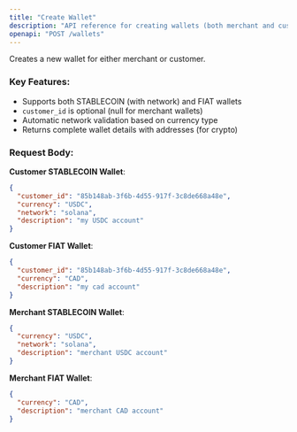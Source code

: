 ```yaml
---
title: "Create Wallet"
description: "API reference for creating wallets (both merchant and customer)"
openapi: "POST /wallets"
---
```


Creates a new wallet for either merchant or customer.

### Key Features:

- Supports both STABLECOIN (with network) and FIAT wallets
- `customer_id` is optional (null for merchant wallets)
- Automatic network validation based on currency type
- Returns complete wallet details with addresses (for crypto)

### Request Body:

**Customer STABLECOIN Wallet**:

```json
{
  "customer_id": "85b148ab-3f6b-4d55-917f-3c8de668a48e",
  "currency": "USDC",
  "network": "solana",
  "description": "my USDC account"
}
```

**Customer FIAT Wallet**:

```json
{
  "customer_id": "85b148ab-3f6b-4d55-917f-3c8de668a48e",
  "currency": "CAD",
  "description": "my cad account"
}
```

**Merchant STABLECOIN Wallet**:

```json
{
  "currency": "USDC",
  "network": "solana",
  "description": "merchant USDC account"
}
```

**Merchant FIAT Wallet**:

```json
{
  "currency": "CAD",
  "description": "merchant CAD account"
}
```
